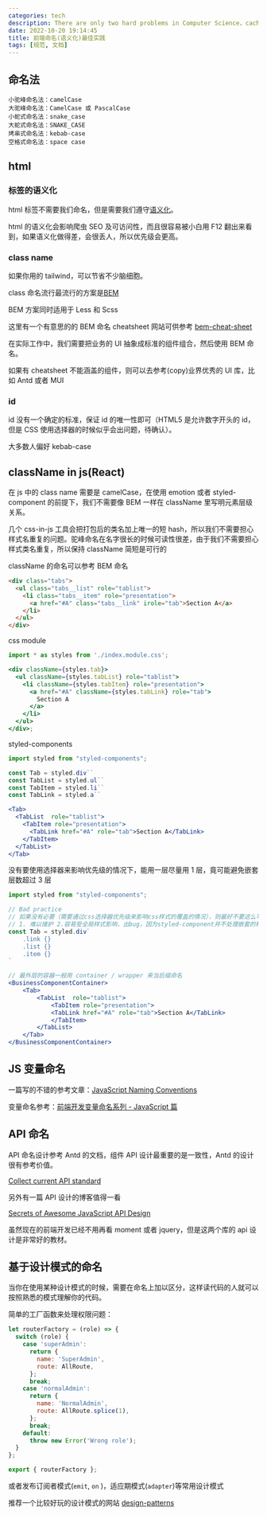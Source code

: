 ```yaml
---
categories: tech
description: There are only two hard problems in Computer Science，cache invalidation and naming things — Phil Karlton
date: 2022-10-20 19:14:45
title: 前端命名(语义化)最佳实践
tags: [规范, 文档]
---
```


## 命名法

```text
小驼峰命名法：camelCase
大驼峰命名法：CamelCase 或 PascalCase
小蛇式命名法：snake_case
大蛇式命名法：SNAKE_CASE
烤串式命名法：kebab-case
空格式命名法：space case
```

## html

### 标签的语义化

html 标签不需要我们命名，但是需要我们遵守[语义化](https://www.w3schools.com/html/html5_semantic_elements.asp)。

html 的语义化会影响爬虫 SEO 及可访问性，而且很容易被小白用 F12 翻出来看到，如果语义化做得差，会很丢人，所以优先级会更高。

### class name

如果你用的 tailwind，可以节省不少脑细胞。

class 命名流行最流行的方案是[BEM](https://getbem.com/introduction/)

BEM 方案同时适用于 Less 和 Scss

这里有一个有意思的的 BEM 命名 cheatsheet 网站可供参考 [bem-cheat-sheet](https://9elements.com/bem-cheat-sheet/)

在实际工作中，我们需要把业务的 UI 抽象成标准的组件组合，然后使用 BEM 命名。

如果有 cheatsheet 不能涵盖的组件，则可以去参考(copy)业界优秀的 UI 库，比如 Antd 或者 MUI

### id

id 没有一个确定的标准，保证 id 的唯一性即可（HTML5 是允许数字开头的 id，但是 CSS 使用选择器的时候似乎会出问题，待确认）。

大多数人偏好 kebab-case

## className in js(React)

在 js 中的 class name 需要是 camelCase，在使用 emotion 或者 styled-component 的前提下，我们不需要像 BEM 一样在 className 里写明元素层级关系。

几个 css-in-js 工具会把打包后的类名加上唯一的短 hash，所以我们不需要担心样式名重复的问题。驼峰命名在名字很长的时候可读性很差，由于我们不需要担心样式类名重复，所以保持 className 简短是可行的

className 的命名可以参考 BEM 命名

```html
<div class="tabs">
  <ul class="tabs__list" role="tablist">
    <li class="tabs__item" role="presentation">
      <a href="#A" class="tabs__link" irole="tab">Section A</a>
    </li>
  </ul>
</div>
```

css module

```jsx
import * as styles from './index.module.css';

<div className={styles.tab}>
  <ul className={styles.tabList} role="tablist">
    <li className={styles.tabItem} role="presentation">
      <a href="#A" className={styles.tabLink} role="tab">
        Section A
      </a>
    </li>
  </ul>
</div>;
```

styled-components

```jsx
import styled from "styled-components";

const Tab = styled.div``
const TabList = styled.ul``
const TabItem = styled.li``
const TabLink = styled.a``

<Tab>
  <TabList  role="tablist">
    <TabItem role="presentation">
      <TabLink href="#A" role="tab">Section A</TabLink>
    </TabItem>
  </TabList>
</Tab>

```

没有要使用选择器来影响优先级的情况下，能用一层尽量用 1 层，竟可能避免嵌套层数超过 3 层

```jsx
import styled from "styled-components";

// Bad practice
// 如果没有必要（需要通过css选择器优先级来影响css样式的覆盖的情况），则最好不要这么写
// 1. 难以维护 2.容易受全局样式影响，出bug，因为styled-component并不处理嵌套的样式名
const Tab = styled.div`
    .link {}
    .list {}
    .item {}
`

// 最外层的容器一般用 container / wrapper 来当后缀命名
<BusinessComponentContainer>
    <Tab>
        <TabList  role="tablist">
            <TabItem role="presentation">
            <TabLink href="#A" role="tab">Section A</TabLink>
            </TabItem>
        </TabList>
    </Tab>
</BusinessComponentContainer>

```

## JS 变量命名

一篇写的不错的参考文章：[JavaScript Naming Conventions](https://www.robinwieruch.de/javascript-naming-conventions/)

变量命名参考：[前端开发变量命名系列 - JavaScript 篇](https://segmentfault.com/a/1190000020039039)

## API 命名

API 命名设计参考 Antd 的文档，组件 API 设计最重要的是一致性，Antd 的设计很有参考价值。

[Collect current API standard](https://github.com/ant-design/ant-design/issues/16048)

另外有一篇 API 设计的博客值得一看

[Secrets of Awesome JavaScript API Design](https://webstandardssherpa.com/reviews/secrets-of-awesome-javascript-api-design/)

虽然现在的前端开发已经不用再看 moment 或者 jquery，但是这两个库的 api 设计是非常好的教材。

## 基于设计模式的命名

当你在使用某种设计模式的时候，需要在命名上加以区分，这样读代码的人就可以按照熟悉的模式理解你的代码。

简单的工厂函数来处理权限问题：

```js
let routerFactory = (role) => {
  switch (role) {
    case 'superAdmin':
      return {
        name: 'SuperAdmin',
        route: AllRoute,
      };
      break;
    case 'normalAdmin':
      return {
        name: 'NormalAdmin',
        route: AllRoute.splice(1),
      };
      break;
    default:
      throw new Error('Wrong role');
  }
};

export { routerFactory };
```

或者发布订阅者模式(`emit`, `on` )，适应期模式(`adapter`)等常用设计模式

推荐一个比较好玩的设计模式的网站 [design-patterns](https://refactoringguru.cn/design-patterns)

